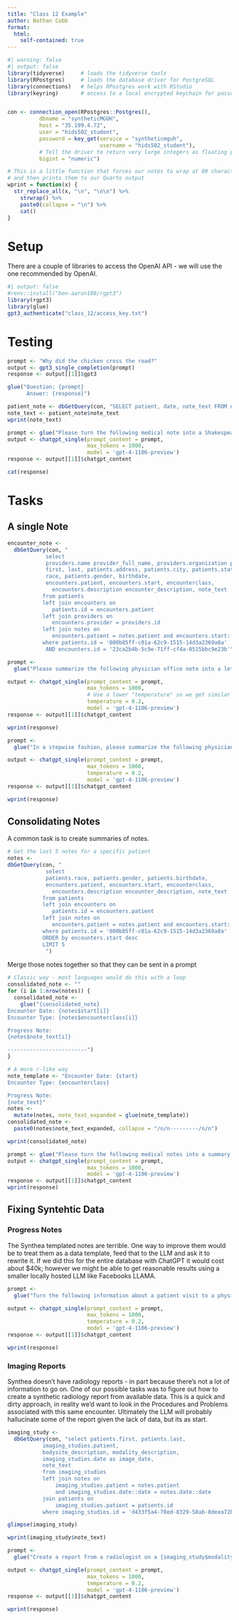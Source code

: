 ```yaml
---
title: "Class 12 Example"
author: Nathan Cobb
format: 
  html:
    self-contained: true
---
```


```r
#| warning: false
#| output: false
library(tidyverse)     # loads the tidyverse tools
library(RPostgres)     # loads the database driver for PostgreSQL
library(connections)   # helps RPostgres work with RStudio
library(keyring)       # access to a local encrypted keychain for passwords


con <- connection_open(RPostgres::Postgres(),
          dbname = "syntheticMGUH",
          host = "35.199.4.72",
          user = "hids502_student",
          password = key_get(service = "syntheticmguh", 
                             username = "hids502_student"),
          # Tell the driver to return very large integers as floating point (vs truncating them)
          bigint = "numeric")

# This is a little function that forces our notes to wrap at 80 characters
# and then prints them to our Quarto output
wprint = function(x) {
  str_replace_all(x, "\n", "\n\n") %>%
    strwrap() %>%
    paste0(collapse = "\n") %>% 
    cat()
}

```

# Setup

There are a couple of libraries to access the OpenAI API - we will use the one recommended by OpenAI.

```r
#| output: false
#renv::install("ben-aaron188/rgpt3")
library(rgpt3)
library(glue)
gpt3_authenticate("class_12/access_key.txt")
```

# Testing

```r
prompt <- "Why did the chicken cross the road?"
output <- gpt3_single_completion(prompt)
response <- output[[1]]$gpt3

glue("Question: {prompt} 
      Answer: {response}")
```
```r
patient_note <- dbGetQuery(con, "SELECT patient, date, note_text FROM notes LIMIT 1")
note_text <- patient_note$note_text
wprint(note_text)
```

```r
prompt <- glue("Please turn the following medical note into a Shakespearean sonnet: \n\n {note_text}")
output <- chatgpt_single(prompt_content = prompt, 
                         max_tokens = 1000,
                         model = 'gpt-4-1106-preview')
response <- output[[1]]$chatgpt_content

cat(response)
```
# Tasks

## A single Note

```r
encounter_note <-
  dbGetQuery(con, "
            select 
            providers.name provider_full_name, providers.organization provider_organization,
            first, last, patients.address, patients.city, patients.state, patients.zip,
            race, patients.gender, birthdate,
            encounters.patient, encounters.start, encounterclass, 
              encounters.description encounter_description, note_text 
           from patients 
           left join encounters on 
              patients.id = encounters.patient
           left join providers on 
              encounters.provider = providers.id
           left join notes on 
              encounters.patient = notes.patient and encounters.start::date = notes.date
           where patients.id = '000b85ff-c01a-62c9-1515-14d3a2369a8a' 
            AND encounters.id = '23ca2b4b-5c9e-71ff-cf4a-0515bbc9e23b'")

```

```r
prompt <- 
  glue("Please summarize the following physician office note into a letter to the patient named {encounter_note$first} {encounter_note$last} with the address {encounter_note$address}, {encounter_note$city} {encounter_note$state} from Dr. {encounter_note$provider_full_name} using todays date of {Sys.Date()}: \n\n {encounter_note$note_text}")

output <- chatgpt_single(prompt_content = prompt, 
                         max_tokens = 1000,
                         # Use a lower "temperature" so we get similar results each time
                         temperature = 0.2,
                         model = 'gpt-4-1106-preview')
response <- output[[1]]$chatgpt_content

wprint(response)
```


```r
prompt <- 
  glue("In a stepwise fashion, please summarize the following physician office note into a letter to the patient named {encounter_note$first} {encounter_note$last} with the address {encounter_note$address}, {encounter_note$city} {encounter_note$state} from Dr. {encounter_note$provider_full_name} using todays date of {Sys.Date()}, and then translate it into Spanish: \n\n {encounter_note$note_text}")

output <- chatgpt_single(prompt_content = prompt, 
                         max_tokens = 1000, 
                         temperature = 0.2,
                         model = 'gpt-4-1106-preview')
response <- output[[1]]$chatgpt_content

wprint(response)
```


## Consolidating Notes

A common task is to create summaries of notes.

```r
# Get the last 5 notes for a specific patient
notes <- 
dbGetQuery(con, "
            select 
            patients.race, patients.gender, patients.birthdate,
            encounters.patient, encounters.start, encounterclass, 
              encounters.description encounter_description, note_text 
           from patients 
           left join encounters on 
              patients.id = encounters.patient
           left join notes on 
              encounters.patient = notes.patient and encounters.start::date = notes.date
           where patients.id = '000b85ff-c01a-62c9-1515-14d3a2369a8a' 
           ORDER by encounters.start desc
           LIMIT 5
            ")
```

Merge those notes together so that they can be sent in a prompt

```r
# Classic way - most languages would do this with a loop
consolidated_note <- ""
for (i in 1:nrow(notes)) {
  consolidated_note <- 
    glue("{consolidated_note}
Encounter Date: {notes$start[i]}
Encounter Type: {notes$encounterclass[i]}

Progress Note:
{notes$note_text[i]}

-------------------------")
}

# A more r-like way
note_template <- "Encounter Date: {start}
Encounter Type: {encounterclass}

Progress Note:
{note_text}"
notes <-
  mutate(notes, note_text_expanded = glue(note_template))
consolidated_note <- 
  paste0(notes$note_text_expanded, collapse = "/n/n---------/n/n")
```

```r
wprint(consolidated_note)
```


```r
prompt <- glue("Please turn the following medical notes into a summary of the patients course: \n\n {consolidated_note}")
output <- chatgpt_single(prompt_content = prompt, 
                         max_tokens = 1000,
                         model = 'gpt-4-1106-preview')
response <- output[[1]]$chatgpt_content
wprint(response)
```

## Fixing Syntehtic Data


### Progress Notes

The Synthea templated notes are terrible. One way to improve them would be to treat them as a data template, feed that to the LLM and ask it to rewrite it. If we did this for the entire database with ChatGPT it would cost about $40k; however we might be able to get reasonable results using a smaller locally hosted LLM like Facebooks LLAMA.

```r
prompt <- 
  glue("Turn the following information about a patient visit to a physician into a medical progress note: \n\n {encounter_note$note_text}")

output <- chatgpt_single(prompt_content = prompt, 
                         max_tokens = 1000, 
                         temperature = 0.2,
                         model = 'gpt-4-1106-preview')
response <- output[[1]]$chatgpt_content

wprint(response)
```

### Imaging Reports

Synthea doesn't have radiology reports - in part because there's not a lot of information to go on. One of our possible tasks was to figure out how to create a synthetic radiology report from available data.
This is a quick and dirty approach, in reality we'd want to look in the Procedures and Problems associated 
with this same encounter. Ultimately the LLM will probably hallucinate some of the report given the lack of data, but its as start.

```r
imaging_study <-
  dbGetQuery(con, "select patients.first, patients.last,
           imaging_studies.patient,
           bodysite_description, modality_description,
           imaging_studies.date as image_date, 
           note_text
           from imaging_studies
           left join notes on 
               imaging_studies.patient = notes.patient 
               and imaging_studies.date::date = notes.date::date
           join patients on 
               imaging_studies.patient = patients.id
           where imaging_studies.id = 'd433f5a4-78ed-8329-50ab-0deea72b9976'")

glimpse(imaging_study)
```
```r
wprint(imaging_study$note_text)
```

```r
prompt <- 
  glue("Create a report from a radiologist on a {imaging_study$modality_description} of the {imaging_study$bodysite_description} of the patient named {imaging_study$first} {imaging_study$last} using the date {imaging_study$image_date}; use the following progress note to determine why the study was ordered and what it might show: /n/n {imaging_study$note_text}")

output <- chatgpt_single(prompt_content = prompt, 
                         max_tokens = 1000, 
                         temperature = 0.2,
                         model = 'gpt-4-1106-preview')
response <- output[[1]]$chatgpt_content

wprint(response) 
```

